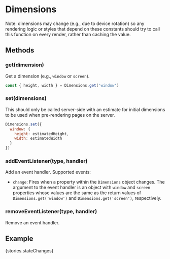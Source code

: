 
<Meta title="APIs|Dimensions" />

# Dimensions

Note: dimensions may change (e.g., due to device rotation) so any rendering
logic or styles that depend on these constants should try to call this function
on every render, rather than caching the value.

## Methods

### get(dimension)

Get a dimension (e.g., `window` or `screen`).

```js
const { height, width } = Dimensions.get('window')
```

### set(dimensions)

This should only be called server-side with an estimate for initial dimensions
to be used when pre-rendering pages on the server.

```js
Dimensions.set({
  window: {
    height: estimatedHeight,
    width: estimatedWidth
  }
})
```

### addEventListener(type, handler)

Add an event handler. Supported events:

* `change`: Fires when a property within the `Dimensions` object changes. The argument to the event handler is an object with `window` and `screen` properties whose values are the same as the return values of `Dimensions.get('window')` and `Dimensions.get('screen')`, respectively.

### removeEventListener(type, handler)

Remove an event handler.

## Example

<Preview withSource='none'>
  <Story name="stateChanges">{stories.stateChanges}</Story>
</Preview>
